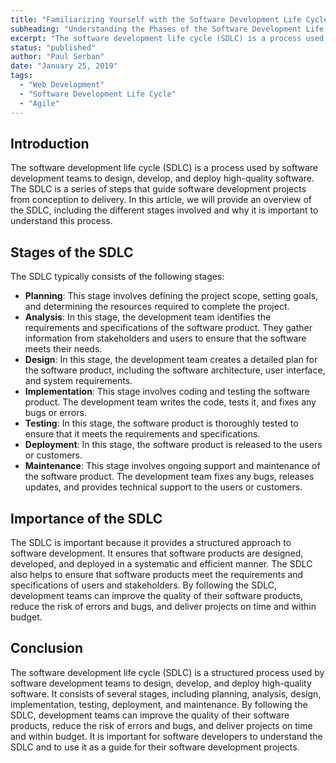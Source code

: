 ```yaml
---
title: "Familiarizing Yourself with the Software Development Life Cycle (SDLC)"
subheading: "Understanding the Phases of the Software Development Life Cycle"
excerpt: "The software development life cycle (SDLC) is a process used by software development teams to design, develop, and deploy high-quality software. The SDLC is a series of steps that guide software development projects from conception to delivery. In this article, we will provide an overview of the SDLC, including the different stages involved and why it is important to understand this process."
status: "published"
author: "Paul Serban"
date: "January 25, 2019"
tags:
  - "Web Development"
  - "Software Development Life Cycle"
  - "Agile"
---
```


## Introduction
The software development life cycle (SDLC) is a process used by software development teams to design, develop, and deploy high-quality software. The SDLC is a series of steps that guide software development projects from conception to delivery. In this article, we will provide an overview of the SDLC, including the different stages involved and why it is important to understand this process.

## Stages of the SDLC

The SDLC typically consists of the following stages:

- **Planning**: This stage involves defining the project scope, setting goals, and determining the resources required to complete the project.
- **Analysis**: In this stage, the development team identifies the requirements and specifications of the software product. They gather information from stakeholders and users to ensure that the software meets their needs.
- **Design**: In this stage, the development team creates a detailed plan for the software product, including the software architecture, user interface, and system requirements.
- **Implementation**: This stage involves coding and testing the software product. The development team writes the code, tests it, and fixes any bugs or errors.
- **Testing**: In this stage, the software product is thoroughly tested to ensure that it meets the requirements and specifications.
- **Deployment**: In this stage, the software product is released to the users or customers.
- **Maintenance**: This stage involves ongoing support and maintenance of the software product. The development team fixes any bugs, releases updates, and provides technical support to the users or customers.

## Importance of the SDLC

The SDLC is important because it provides a structured approach to software development. It ensures that software products are designed, developed, and deployed in a systematic and efficient manner. The SDLC also helps to ensure that software products meet the requirements and specifications of users and stakeholders. By following the SDLC, development teams can improve the quality of their software products, reduce the risk of errors and bugs, and deliver projects on time and within budget.

## Conclusion

The software development life cycle (SDLC) is a structured process used by software development teams to design, develop, and deploy high-quality software. It consists of several stages, including planning, analysis, design, implementation, testing, deployment, and maintenance. By following the SDLC, development teams can improve the quality of their software products, reduce the risk of errors and bugs, and deliver projects on time and within budget. It is important for software developers to understand the SDLC and to use it as a guide for their software development projects.